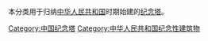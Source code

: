 本分类用于归纳[[中华人民共和国|中华人民共和国]]时期始建的[[纪念塔|纪念塔]]。

[[Category:中国纪念塔|Category:中国纪念塔]]
[[Category:中华人民共和国纪念性建筑物|Category:中华人民共和国纪念性建筑物]]